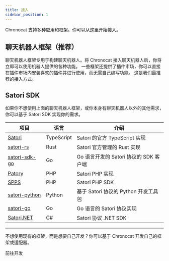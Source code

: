 ```yaml
---
title: 接入
sidebar_position: 1
---
```



Chronocat 支持多种应用和框架。你可以从这里开始接入。

## 聊天机器人框架（推荐）

聊天机器人框架专用于构建聊天机器人。将 Chronocat 接入聊天机器人后，你将立即可以使用机器人提供的各种功能。
一些框架还提供了插件市场，你可以直接在插件市场内安装喜欢的插件并进行使用，而无需自己编写功能。
这是我们最推荐的接入方式。

<DocCardList />

## Satori SDK

如果你不想使用上面的聊天机器人框架，或你本身有聊天机器人以外的其他需求，你可以基于 Satori SDK
实现你的需求。

| 项目                                                                 | 语言       | 介绍                                   |
| -------------------------------------------------------------------- | ---------- | -------------------------------------- |
| [Satori](https://github.com/satorijs/satori)                         | TypeScript | Satori 的官方 TypeScript 实现          |
| [satori-rs](https://github.com/satorijs/satori-rs)                   | Rust       | Satori 官方管理的 Rust 实现            |
| [satori-sdk-go](https://github.com/satori-protocol-go/satori-sdk-go) | Go         | Go 语言开发的 Satori 协议的 SDK 客户端 |
| [Patory](https://github.com/im-patory/patory)                        | PHP        | Satori PHP 实现                        |
| [SPPS](https://github.com/im-patory/spps)                            | PHP        | Satori PHP SDK                         |
| [satori-python](https://github.com/RF-Tar-Railt/satori-python)       | Python     | 基于 Satori 协议的 Python 开发工具包   |
| [satori-go](https://github.com/FloatTech/satori-go)                  | Go         | Go 语言的 Satori 协议实现              |
| [Satori.NET](https://github.com/bsdayo/Satori.NET)                   | C#         | Satori 协议 .NET SDK                   |

---

不想使用现有的框架，而是想要自己开发？你可以基于 Chronocat 开发自己的框架或适配器。

<Link
  className="button button--secondary button--lg button--develop"
  to="/develop"
>
  <span>前往开发</span>
</Link>
